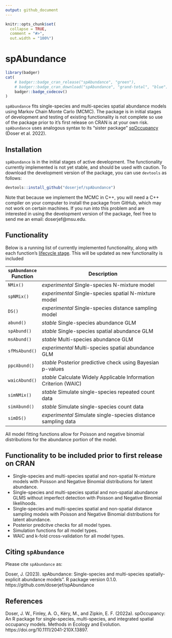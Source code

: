 ```yaml
---
output: github_document
---
```


<!-- README.md is generated from README.Rmd. Please edit that file -->

```r
knitr::opts_chunk$set(
  collapse = TRUE,
  comment = "#>",
  out.width = "100%")
```

# spAbundance 

```r
library(badger)
cat(
	# badger::badge_cran_release("spAbundance", "green"),
	# badger::badge_cran_download("spAbundance", "grand-total", "blue"),
	badger::badge_codecov()
)
```

`spAbundance` fits single-species and multi-species spatial abundance models using Markov Chain Monte Carlo (MCMC). The package is in initial stages of development and testing of existing functionality is not complete so use of the package prior to it's first release on CRAN is at your own risk. `spAbundance` uses analogous syntax to its "sister package" [spOccupancy](https://www.jeffdoser.com/files/spoccupancy-web/) (Doser et al. 2022). 

## Installation

`spAbundance` is in the initial stages of active development. The functionality currently implemented is not yet stable, and should be used with caution. To download the development version of the package, you can use `devtools` as follows:  

```r
devtools::install_github("doserjef/spAbundance")
```

Note that because we implement the MCMC in C++, you will need a C++ compiler on your computer to install the package from GitHub, which may not work on certain machines. If you run into this problem and are interested in using the development version of the package, feel free to send me an email: doserjef@msu.edu.

## Functionality

Below is a running list of currently implemented functionality, along with each function's [lifecycle stage](https://lifecycle.r-lib.org/articles/stages.html). This will be updated as new functionality is included

|`spAbundance` Function  | Description                                                          |
|---------------- |-----------------------------------------------------------------------------|
|`NMix()`           | *experimental* Single-species N-mixture model                             |
|`spNMix()`         | *experimental* Single-species spatial N-mixture model                     |
|`DS()`             | *experimental* Single-species distance sampling model                     |
|`abund()`          | *stable* Single-species abundance GLM                                     |
|`spAbund()`        | *stable* Single-species spatial abundance GLM                             |
|`msAbund()`        | *stable* Multi-species abundance GLM                                      |
|`sfMsAbund()`      | *experimental* Multi-species spatial abundance GLM                        |
|`ppcAbund()`       | *stable *Posterior predictive check using Bayesian p-values               | 
|`waicAbund()`      | *stable* Calculate Widely Applicable Information Criterion (WAIC)         |
|`simNMix()`        | *stable* Simulate single-species repeated count data                      |
|`simAbund()`       | *stable* Simulate single-species count data                               |
|`simDS()`          | *experimental* Simulate single-species distance sampling data             |

All model fitting functions allow for Poisson and negative binomial distributions for the abundance portion of the model. 

## Functionality to be included prior to first release on CRAN

+ Single-species and multi-species spatial and non-spatial N-mixture models with Poisson and Negative Binomial distributions for latent abundance.
+ Single-species and multi-species spatial and non-spatial abundance GLMS without imperfect detection with Poisson and Negative Binomial likelihoods.
+ Single-species and multi-species spatial and non-spatial distance sampling models with Poisson and Negative Binomial distributions for latent abundance.
+ Posterior predcitve checks for all model types.
+ Simulation functions for all model types.
+ WAIC and k-fold cross-validation for all model types.

## Citing `spAbundance`

Please cite `spAbundance` as: 

Doser, J. (2023). spAbundance: Single-species and multi-species spatially-explicit abundance models". R package version 0.1.0. https://github.com/doserjef/spAbundance

## References

Doser, J. W., Finley, A. O., Kéry, M., and Zipkin, E. F. (2022a). spOccupancy: An R package for single-species, multi-species, and integrated spatial occupancy models. Methods in Ecology and Evolution. https://doi.org/10.1111/2041-210X.13897.

